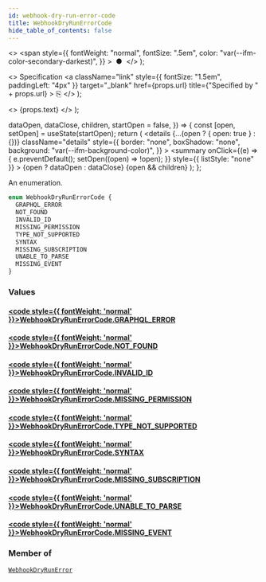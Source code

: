 ```yaml
---
id: webhook-dry-run-error-code
title: WebhookDryRunErrorCode
hide_table_of_contents: false
---
```


  <>
    <span
      style={{
        fontWeight: "normal",
        fontSize: ".5em",
        color: "var(--ifm-color-secondary-darkest)",
      }}
    >
      &nbsp;●&nbsp;
    </span>
  </>
);

  <>
    Specification
    <a
      className="link"
      style={{ fontSize: "1.5em", paddingLeft: "4px" }}
      target="\_blank"
      href={props.url}
      title={"Specified by " + props.url}
    >
      ⎘
    </a>
  </>
);

  <>
    <span className={props.class}>{props.text}</span>
  </>
);


  dataOpen,
  dataClose,
  children,
  startOpen = false,
}) => {
  const [open, setOpen] = useState(startOpen);
  return (
    <details
      {...(open ? { open: true } : {})}
      className="details"
      style={{
        border: "none",
        boxShadow: "none",
        background: "var(--ifm-background-color)",
      }}
    >
      <summary
        onClick={(e) => {
          e.preventDefault();
          setOpen((open) => !open);
        }}
        style={{ listStyle: "none" }}
      >
        {open ? dataOpen : dataClose}
      </summary>
      {open && children}
    </details>
  );
};

An enumeration.

```graphql
enum WebhookDryRunErrorCode {
  GRAPHQL_ERROR
  NOT_FOUND
  INVALID_ID
  MISSING_PERMISSION
  TYPE_NOT_SUPPORTED
  SYNTAX
  MISSING_SUBSCRIPTION
  UNABLE_TO_PARSE
  MISSING_EVENT
}
```

### Values

#### [<code style={{ fontWeight: 'normal' }}>WebhookDryRunErrorCode.<b>GRAPHQL_ERROR</b></code>](#)

>

#### [<code style={{ fontWeight: 'normal' }}>WebhookDryRunErrorCode.<b>NOT_FOUND</b></code>](#)

>

#### [<code style={{ fontWeight: 'normal' }}>WebhookDryRunErrorCode.<b>INVALID_ID</b></code>](#)

>

#### [<code style={{ fontWeight: 'normal' }}>WebhookDryRunErrorCode.<b>MISSING_PERMISSION</b></code>](#)

>

#### [<code style={{ fontWeight: 'normal' }}>WebhookDryRunErrorCode.<b>TYPE_NOT_SUPPORTED</b></code>](#)

>

#### [<code style={{ fontWeight: 'normal' }}>WebhookDryRunErrorCode.<b>SYNTAX</b></code>](#)

>

#### [<code style={{ fontWeight: 'normal' }}>WebhookDryRunErrorCode.<b>MISSING_SUBSCRIPTION</b></code>](#)

>

#### [<code style={{ fontWeight: 'normal' }}>WebhookDryRunErrorCode.<b>UNABLE_TO_PARSE</b></code>](#)

>

#### [<code style={{ fontWeight: 'normal' }}>WebhookDryRunErrorCode.<b>MISSING_EVENT</b></code>](#)

>

### Member of

[`WebhookDryRunError`](../../../api-reference/webhooks/objects/webhook-dry-run-error) <Badge class="badge badge--secondary" text="object"/>
